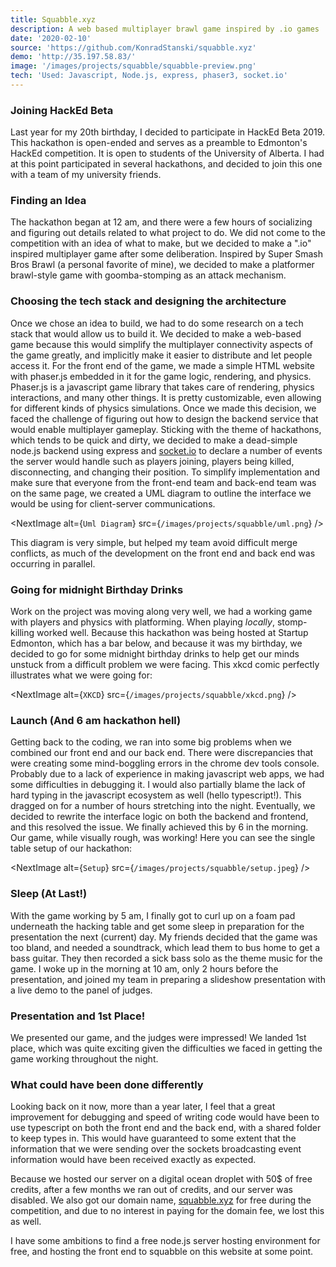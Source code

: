 ```yaml
---
title: Squabble.xyz
description: A web based multiplayer brawl game inspired by .io games
date: '2020-02-10'
source: 'https://github.com/KonradStanski/squabble.xyz'
demo: 'http://35.197.58.83/'
image: '/images/projects/squabble/squabble-preview.png'
tech: 'Used: Javascript, Node.js, express, phaser3, socket.io'
---
```


### Joining HackEd Beta

Last year for my 20th birthday, I decided to participate in HackEd Beta 2019. This hackathon is open-ended and serves as
a preamble to Edmonton's HackEd competition. It is open to students of the University of Alberta. I had at this point
participated in several hackathons, and decided to join this one with a team of my university friends.

### Finding an Idea

The hackathon began at 12 am, and there were a few hours of socializing and figuring out details related to what project
to do. We did not come to the competition with an idea of what to make, but we decided to make a ".io" inspired
multiplayer game after some deliberation. Inspired by Super Smash Bros Brawl (a personal favorite of mine), we decided
to make a platformer brawl-style game with goomba-stomping as an attack mechanism. 

### Choosing the tech stack and designing the architecture

Once we chose an idea to build, we had to do some research on a tech stack that would allow us to build it. We decided
to  make a web-based game because this would simplify the multiplayer connectivity aspects of the game greatly, and
implicitly make it easier to distribute and let people access it. For the front end of the game, we made a simple HTML
website with phaser.js embedded in it for the game logic, rendering, and physics. Phaser.js is a javascript game library
that takes care of rendering, physics interactions, and many other things. It is pretty customizable, even allowing for
different kinds of physics simulations. Once we made this decision, we faced the challenge of figuring out how to design
the backend service that would enable multiplayer gameplay. Sticking with the theme of hackathons, which tends to be
quick and dirty, we decided to make a dead-simple node.js backend using express and [socket.io](http://socket.io) to
declare a number of events the server would handle such as players joining, players being killed, disconnecting, and
changing their position. To simplify implementation and make sure that everyone from the front-end team and back-end
team was on the same page, we created a UML diagram to outline the interface we would be using for client-server
communications. 

<NextImage
    alt={`Uml Diagram`}
    src={`/images/projects/squabble/uml.png`}
/>

This diagram is very simple, but helped my team avoid difficult merge conflicts, as much of the development on the front
end and back end was occurring in parallel.

### Going for midnight Birthday Drinks

Work on the project was moving along very well, we had a working game with players and physics with platforming. When
playing  *locally*, stomp-killing worked well. Because this hackathon was being hosted at Startup Edmonton, which has a
bar below, and because it was my birthday, we decided to go for some midnight birthday drinks to help get our minds
unstuck from a difficult problem we were facing. This xkcd comic perfectly illustrates what we were going for:

<NextImage
    alt={`XKCD`}
    src={`/images/projects/squabble/xkcd.png`}
/>

### Launch (And 6 am hackathon hell)

Getting back to the coding, we ran into some big problems when we combined our front end and our back end. There were
discrepancies  that were creating some mind-boggling errors in the chrome dev tools console. Probably due to a lack of
experience in making javascript web apps, we had some difficulties in debugging it. I would also partially blame the
lack of hard typing in the javascript ecosystem as well (hello typescript!). This dragged on for a number of hours
stretching into the night. Eventually, we decided to rewrite the interface logic on both the backend and frontend, and
this resolved the issue. We finally achieved this by 6 in the morning. Our game, while visually rough, was working! Here
you can see the single table setup of our hackathon:

<NextImage
    alt={`Setup`}
    src={`/images/projects/squabble/setup.jpeg`}
/>

### Sleep (At Last!)

With the game working by 5 am, I finally got to curl up on a foam pad underneath the hacking table and get some sleep in
preparation for the presentation the next (current) day. My friends decided that the game was too bland, and needed a
soundtrack, which lead them to bus home to get a bass guitar. They then recorded a sick bass solo as the theme music for
the game. I woke up in the morning at 10 am, only 2 hours before the presentation, and joined my team in preparing a
slideshow presentation with a live demo to the panel of judges.

### Presentation and 1st Place!

We presented our game, and the judges were impressed! We landed 1st place, which was quite exciting given the
difficulties  we faced in getting the game working throughout the night.

### What could have been done differently

Looking back on it now, more than a year later, I feel that a great improvement for debugging and speed of writing code
would have been to use typescript on both the front end and the back end, with a shared folder to keep types in. This
would have guaranteed to some extent that the information that we were sending over the sockets broadcasting event
information would have been received exactly as expected.

Because we hosted our server on a digital ocean droplet with 50$ of free credits, after a few months we ran out of
credits,  and our server was disabled. We also got our domain name, [squabble.xyz](http://squabble.xyz) for free during
the competition, and due to no interest in paying for the domain fee, we lost this as well. 

I have some ambitions to find a free node.js server hosting environment for free, and hosting the front end to squabble
on this website at some point.
